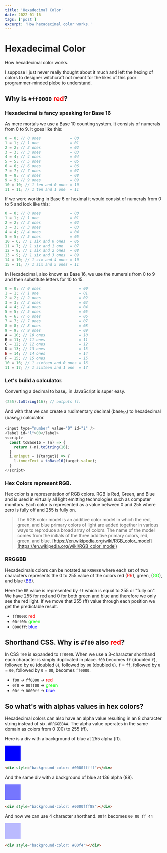 ```yaml
---
title: 'Hexadecimal Color'
date: 2022-01-16
tags: ['post']
excerpt: 'How hexadecimal color works.'
---
```



<hgroup>
	<h1>Hexadecimal Color</h1>
	<p>How hexadecimal color works.</p>
</hgroup>

I suppose I just never really thought about it much and left the hexing of colors to designer witchcraft not meant for the likes of this poor programmer-minded plebe to understand.

## Why is `#ff0000` <span style="color:#f00">red</span>?

### Hexadecimal is fancy speaking for Base 16

As mere mortals we use a Base 10 counting system. It consists of numerals from 0 to 9. It goes like this:

```js
0 = 0; // 0 ones             = 00
1 = 1; // 1 one              = 01
2 = 2; // 2 ones             = 02
3 = 3; // 3 ones             = 03
4 = 4; // 4 ones             = 04
5 = 5; // 5 ones             = 05
6 = 6; // 6 ones             = 06
7 = 7; // 7 ones             = 07
8 = 8; // 8 ones             = 08
9 = 9; // 9 ones             = 09
10 = 10; // 1 ten and 0 ones = 10
11 = 11; // 1 ten and 1 one  = 11
```

If we were working in Base 6 or heximal it would consist of numerals from 0 to 5 and look like this:

```js
0 = 0; // 0 ones             = 00
1 = 1; // 1 one              = 01
2 = 2; // 2 ones             = 02
3 = 3; // 3 ones             = 03
4 = 4; // 4 ones             = 04
5 = 5; // 5 ones             = 05
10 = 6; // 1 six and 0 ones  = 06
11 = 7; // 1 six and 1 one   = 07
12 = 8; // 1 six and 2 ones  = 08
13 = 9; // 1 six and 3 ones  = 09
14 = 10; // 1 six and 4 ones = 10
15 = 11; // 1 six and 5 ones = 11
```

In Hexadecimal, also known as Base 16, we use the numerals from 0 to 9 and then substitute letters for 10 to 15.

```js
0 = 0; // 0 ones                 = 00
1 = 1; // 1 one                  = 01
2 = 2; // 2 ones                 = 02
3 = 3; // 3 ones                 = 03
4 = 4; // 4 ones                 = 04
5 = 5; // 5 ones                 = 05
6 = 6; // 6 ones                 = 06
7 = 7; // 7 ones                 = 07
8 = 8; // 8 ones                 = 08
9 = 9; // 9 ones                 = 09
A = 10; // 10 ones               = 10
B = 11; // 11 ones               = 11
C = 12; // 12 ones               = 12
D = 13; // 13 ones               = 13
E = 14; // 14 ones               = 14
F = 15; // 15 ones               = 15
10 = 16; // 1 sixteen and 0 ones = 16
11 = 17; // 1 sixteen and 1 one  = 17
```

### Let's build a calculator.

Converting a decimal to base<sub>n</sub> in JavaScript is super easy.

```js
(255).toString(16); // outputs ff.
```

And with that we can create a rudimentary decimal (base<sub>10</sub>) to hexadecimal (base<sub>16</sub>) calculator.

```js
<input type="number" value="0" id="i" />
<label id="l">00</label>
<script>
  const toBase16 = (n) => {
    return (+n).toString(16);
  }
  i.oninput = ({target}) => {
    l.innerText = toBase16(target.value);
  }
</script>
```


<Calc />

### Hex Colors represent RGB.

Hex color is a representation of RGB colors. RGB is Red, Green, and Blue and is used in virtually all light emitting technologies such as computer monitors. Each color is represented as a value between 0 and 255 where zero is fully off and 255 is fully on.

> The RGB color model is an additive color model in which the red, green, and blue primary colors of light are added together in various ways to reproduce a broad array of colors. The name of the model comes from the initials of the three additive primary colors, red, green, and blue. [https://en.wikipedia.org/wiki/RGB_color_model](https://en.wikipedia.org/wiki/RGB_color_model)

### RRGGBB

Hexadecimals colors can be notated as `RRGGBB` where each set of two characters represents the 0 to 255 value of the colors red (<span style="color:#f00">RR</span>), green, (<span style="color:#0f0">GG</span>), and blue (<span style="color:#00f">BB</span>).

<Red />

Here the `RR` value is represented by `ff` which is equal to 255 or "fully on". We have 255 for red and 0 for both green and blue and therefore we only see the red light. If we move that 255 (ff) value through each position we get the predictable result.

-   `ff0000`: <span style="color:#f00">red</span>
-   `00ff00`: <span style="color:#0f0">green</span>
-   `0000ff`: <span style="color:#00f">blue</span>


## Shorthand CSS. Why is `#f00` also <span style="color:#f00">red</span>?

In CSS `f00` is expanded to `ff0000`. When we use a 3-character shorthand each character is simply duplicated in place. `f00` becomes `ff` (doubled `f`), followed by `00` (doubled `0`), followed by `00` (doubled `0`). `f` = `ff`, followed by `0` = `00`, followed by `0` = `00`, becomes `ff0000`.

-   `f00` -> `ff0000` -> <span style="color:#f00">red</span>
-   `0f0` -> `00ff00` -> <span style="color:#0f0">green</span>
-   `00f` -> `0000ff` -> <span style="color:#00f">blue</span>

## So what's with alphas values in hex colors?

Hexadecimal colors can also have an alpha value resulting in an 8 character string instead of six. `#RRGGBBAA`. The alpha value operates in the same domain as colors from 0 (00) to 255 (ff).

Here is a div with a background of blue at 255 alpha (ff).

<div style="width:50px;height:50px;background-color: #0000ffff"></div>

```html
<div style="background-color: #0000fffff"></div>
```

And the same div with a background of blue at 136 alpha (88).

<div style="width:50px;height:50px;background-color: #0000ff88"></div>

```html
<div style="background-color: #0000fff88"></div>
```

And now we can use 4 character shorthand. `00f4` becomes `00 00 ff 44`

<div style="width:50px;height:50px;background-color: #00f4"></div>

```html
<div style="background-color: #00f4"></div>
```
